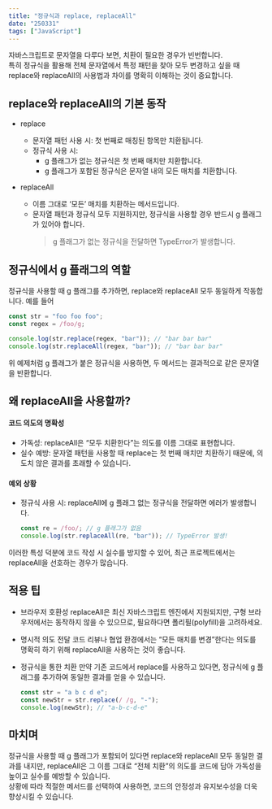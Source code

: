 ```yaml
---
title: "정규식과 replace, replaceAll"
date: "250331"
tags: ["JavaScript"]
---
```


자바스크립트로 문자열을 다루다 보면, 치환이 필요한 경우가 빈번합니다.  
특히 정규식을 활용해 전체 문자열에서 특정 패턴을 찾아 모두 변경하고 싶을 때 replace와 replaceAll의 사용법과 차이를 명확히 이해하는 것이 중요합니다.

## replace와 replaceAll의 기본 동작

- replace

  - 문자열 패턴 사용 시: 첫 번째로 매칭된 항목만 치환됩니다.
  - 정규식 사용 시:
    - g 플래그가 없는 정규식은 첫 번째 매치만 치환합니다.
    - g 플래그가 포함된 정규식은 문자열 내의 모든 매치를 치환합니다.

- replaceAll
  - 이름 그대로 ‘모든’ 매치를 치환하는 메서드입니다.
  - 문자열 패턴과 정규식 모두 지원하지만, 정규식을 사용할 경우 반드시 g 플래그가 있어야 합니다.
    > g 플래그가 없는 정규식을 전달하면 TypeError가 발생합니다.

## 정규식에서 g 플래그의 역할

정규식을 사용할 때 g 플래그를 추가하면, replace와 replaceAll 모두 동일하게 작동합니다. 예를 들어

```js
const str = "foo foo foo";
const regex = /foo/g;

console.log(str.replace(regex, "bar")); // "bar bar bar"
console.log(str.replaceAll(regex, "bar")); // "bar bar bar"
```

위 예제처럼 g 플래그가 붙은 정규식을 사용하면, 두 메서드는 결과적으로 같은 문자열을 반환합니다.

## 왜 replaceAll을 사용할까?

#### 코드 의도의 명확성

- 가독성: replaceAll은 “모두 치환한다”는 의도를 이름 그대로 표현합니다.
- 실수 예방: 문자열 패턴을 사용할 때 replace는 첫 번째 매치만 치환하기 때문에, 의도치 않은 결과를 초래할 수 있습니다.

#### 예외 상황

- 정규식 사용 시: replaceAll에 g 플래그 없는 정규식을 전달하면 에러가 발생합니다.
  ```js
  const re = /foo/; // g 플래그가 없음
  console.log(str.replaceAll(re, "bar")); // TypeError 발생!
  ```

이러한 특성 덕분에 코드 작성 시 실수를 방지할 수 있어, 최근 프로젝트에서는 replaceAll을 선호하는 경우가 많습니다.

## 적용 팁

- 브라우저 호환성
  replaceAll은 최신 자바스크립트 엔진에서 지원되지만, 구형 브라우저에서는 동작하지 않을 수 있으므로, 필요하다면 폴리필(polyfill)을 고려하세요.

- 명시적 의도 전달
  코드 리뷰나 협업 환경에서는 “모든 매치를 변경”한다는 의도를 명확히 하기 위해 replaceAll을 사용하는 것이 좋습니다.

- 정규식을 통한 치환
  만약 기존 코드에서 replace를 사용하고 있다면, 정규식에 g 플래그를 추가하여 동일한 결과를 얻을 수 있습니다.

  ```js
  const str = "a b c d e";
  const newStr = str.replace(/ /g, "-");
  console.log(newStr); // "a-b-c-d-e"
  ```

## 마치며

정규식을 사용할 때 g 플래그가 포함되어 있다면 replace와 replaceAll 모두 동일한 결과를 내지만, replaceAll은 그 이름 그대로 “전체 치환”의 의도를 코드에 담아 가독성을 높이고 실수를 예방할 수 있습니다.  
상황에 따라 적절한 메서드를 선택하여 사용하면, 코드의 안정성과 유지보수성을 더욱 향상시킬 수 있습니다.
